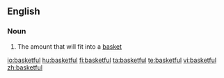 ==English==

===Noun===
{{en-noun|pl2=basketsful}}

# The amount that will fit into a [[basket]]

[[io:basketful]]
[[hu:basketful]]
[[fi:basketful]]
[[ta:basketful]]
[[te:basketful]]
[[vi:basketful]]
[[zh:basketful]]